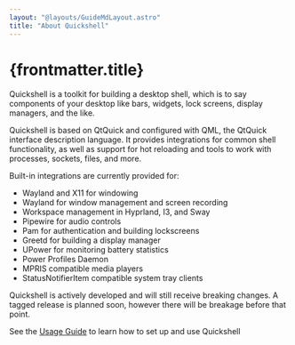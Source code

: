 ```yaml
---
layout: "@layouts/GuideMdLayout.astro"
title: "About Quickshell"
---
```

# {frontmatter.title}
Quickshell is a toolkit for building a desktop shell, which is to say components
of your desktop like bars, widgets, lock screens, display managers, and the like.

Quickshell is based on QtQuick and configured with QML, the QtQuick interface
description language. It provides integrations for common shell functionality,
as well as support for hot reloading and tools to work with processes,
sockets, files, and more.

Built-in integrations are currently provided for:
- Wayland and X11 for windowing
- Wayland for window management and screen recording
- Workspace management in Hyprland, I3, and Sway
- Pipewire for audio controls
- Pam for authentication and building lockscreens
- Greetd for building a display manager
- UPower for monitoring battery statistics
- Power Profiles Daemon
- MPRIS compatible media players
- StatusNotifierItem compatible system tray clients

Quickshell is actively developed and will still receive breaking changes.
A tagged release is planned soon, however there will be breakage before
that point.

See the [Usage Guide](/docs/guide) to learn how to set up and use Quickshell